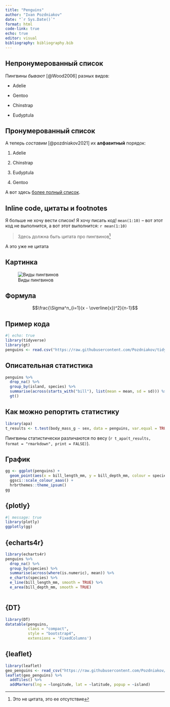 ```yaml
---
title: "Penguins"
author: "Ivan Pozdniakov"
date: "`r Sys.Date()`"
format: html
code-link: true
echo: true
editor: visual
bibliography: bibliography.bib
---
```


## Непронумерованный список

Пингвины *бывают* [@Wood2006] разных видов:

-   Adelie

-   Gentoo

-   Chinstrap

-   Eudyptula

## Пронумерованный список

А теперь *составим* [@pozdniakov2021] их **алфавитный** порядок:

1.  Adelie

2.  Chinstrap

3.  Eudyptula

4.  Gentoo

А вот здесь [более полный список](https://ru.wikipedia.org/wiki/Список_пингвиновых).

## Inline code, цитаты и footnotes

Я больше не хочу вести список! Я хочу писать код! `mean(1:10)` -- вот этот код не выполнится, а вот этот выполнится: `r mean(1:10)`

> Здесь должна быть цитата про пингвинов[^1]

[^1]: Это не цитата, это ее отсутствие

А это уже не цитата

## Картинка

![Виды пингвинов](https://www.gabemednick.com/post/penguin/featured.png)

## Формула

$$\frac{\Sigma^n_{i=1}(x -  \overline{x})^2}{n-1}$$

## Пример кода

```r
#| echo: true
library(tidyverse)
library(gt)
penguins <- read.csv("https://raw.githubusercontent.com/Pozdniakov/tidy_stats/refs/heads/master/data/penguins.csv")
```

## Описательная статистика

```r
penguins %>%
  drop_na() %>%
  group_by(island, species) %>%
  summarise(across(starts_with("bill"), list(mean = mean, sd = sd))) %>%
  gt()

```

## Как можно репортить статистику

```r
library(apa)
t_results <- t.test(body_mass_g ~ sex, data = penguins, var.equal = TRUE)
```

Пингвины статистически различаются по весу (`r t_apa(t_results, format = "rmarkdown", print = FALSE)`).

## График

```r
gg <- ggplot(penguins) +
  geom_point(aes(x = bill_length_mm, y = bill_depth_mm, colour = species)) +
  ggsci::scale_colour_aaas() +
  hrbrthemes::theme_ipsum()
gg
```

## {plotly}

```r
#| message: true
library(plotly)
ggplotly(gg)
```

## {echarts4r}

```r
library(echarts4r)
penguins %>%
  drop_na() %>%
  group_by(species) %>%
  summarise(across(where(is.numeric), mean)) %>%
  e_charts(species) %>%
  e_line(bill_length_mm, smooth = TRUE) %>%
  e_area(bill_depth_mm, smooth = TRUE)
  
```

## {DT}

```r
library(DT)
datatable(penguins,
          class = "compact",
          style = "bootstrap4",
          extensions = 'FixedColumns')
```

## {leaflet}

```r
library(leaflet)
geo_penguins <- read_csv("https://raw.githubusercontent.com/Pozdniakov/tidy_stats/refs/heads/master/data/geo_penguins.csv")
leaflet(geo_penguins) %>%
  addTiles() %>%
  addMarkers(lng = ~longitude, lat = ~latitude, popup = ~island)
```
